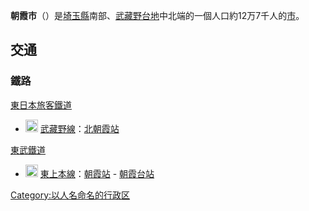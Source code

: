 {{日本都市|
自治體名=朝霞市|
圖像=[[File:Pond_at_JGSDF_Camp_Asaka.jpg|240px]]|
圖像說明=[[陸上自衛隊|陸上自衛隊]][[朝霞駐屯地|朝霞駐屯地]]|
市章=[[File:Emblem_of_Asaka,_Saitama.svg|100px]]|
日文原名=朝霞市|
平假名=あさかし|
羅馬字拼音=Asaka-shi|
都道府縣=埼玉縣|
支廳=|
編號=11227-5|
面積=18.38|
邊界未定=|
人口=|
統計時間= |
自治體=[[埼玉縣|埼玉縣]]：[[埼玉市|埼玉市]]、[[志木市|志木市]]、<br />[[戶田市|戶田市]]、[[新座市|新座市]]、[[和光市|和光市]]<br />[[東京都|東京都]]：[[練馬區|練馬區]]|
樹=|
花=|
鳥=|
其他象徵物=|
其他象徵=|
郵遞區號=351-8501|
所在地=朝霞市本町一丁目1番1号|
電話號碼=48-463-1111|
外部連結=http://www.city.asaka.saitama.jp/|
經度=|
緯度=|
地圖=|
註記= |
}}
'''朝霞市'''（{{jpn|j=朝霞市|hg=あさかし|rm=Asaka shi|f=y}}）是[[埼玉縣|埼玉縣]]南部、[[武藏野台地|武藏野台地]]中北端的一個人口約12万7千人的[[市|市]]。
== 交通 ==
=== 鐵路 ===
; [[東日本旅客鐵道|東日本旅客鐵道]]
* [[File:JR_JM_line_symbol.svg|20px]] [[武藏野線|武藏野線]]：[[北朝霞站|北朝霞站]]
; [[東武鐵道|東武鐵道]]
* [[File:Tobu_Tojo_Line_(TJ)_symbol.svg|20px]] [[東上本線|東上本線]]：[[朝霞站|朝霞站]] - [[朝霞台站|朝霞台站]]
{{埼玉縣}}
{{Authority control}}
{{日本地理小作品}}

[[Category:以人名命名的行政区|Category:以人名命名的行政区]]